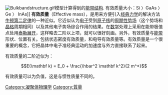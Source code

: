 {{unreferenced|time=2012-01-22T13:35:24+00:00}}
{{Expert|time=2012-01-23}}

[[Image:Bulkbandstructure.gif|thumb]]模型计算得到的[[能带结构|能带结构]].  有效质量大小：Si 〉GaAs 〉 Ge 〉 InAs]]
'''有效质量'''（Effective mass），是用来方便引入[[经典力学|经典力学]]的解决方法[[牛顿第二定律|牛顿第二定律]]的一种近似。它近似认为[[电子|电子]]受到[[原子核|原子核]]的[[周期性|周期性]][[势场|势场]]（这个势场和[[晶格|晶格]]周期相同）以及其他电子势场综合作用的结果。在[[数学|数学]]处理上采用在能带极值点处用[[泰勒展开|泰勒展开]]，这样略去二阶以上项，就可以很好刻画。另外，有效质量与[[能带|能带]]形状、位置有关。包括状态密度有效质量，和电导有效质量等。有效质量是一个很重要的概念，它把晶体中电子准经典运动的加速度与外力直接联系了起来。

有效质量的二阶近似为：
:<math>E(\mathbf k) = E_0 + \frac{\hbar^2 \mathbf k^2}{2 m^*}</math>

有效质量可以为负值，这是与惯性质量不同的。

{{DEFAULTSORT:Y}}
[[Category:凝聚体物理学|Category:凝聚体物理学]]
[[Category:質量|Category:質量]]